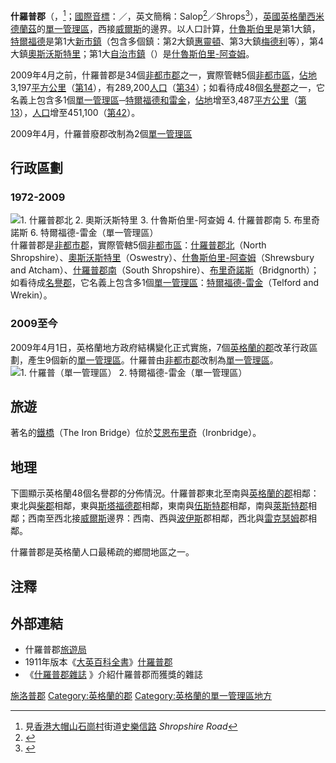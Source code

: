 {{NoteTA
|G1=UK Places
}}
{{Infobox England county
 | name = 什罗普郡<br /><small>Shropshire{{en}}</small>
 | image = 
 | motto = Floreat Salopia<br />（願什羅普郡繁榮）
 | map = {{click
|image = Shrop.svg
|size = 200px
|link = 什罗普郡#地理
|desc = top-left
}}
 | status = [[名譽郡|名譽郡]]<br />[[單一管理區|單一管理區]]（2009年開始）
 | origin = 
 | region = [[西米德蘭茲|西米德蘭茲]]
 | adminhq = [[什魯斯伯里|什魯斯伯里]]
 | iso = GB-SHR
 | ons = 39
 | nuts3 = UKG22
<!---
Area
--->
 | ceremonial_area_rank = 13
 | ceremonial_area=3,487 km²
 | non_metropolitan_area_rank = 14
 | non_metropolitan_area =3,197 km²
<!---
Population
--->
 | popestdate = {{English statistics year}}
 | ceremonial_pop_rank ={{English cerem counties|RNK=Shropshire}}
 | ceremonial_pop = {{English cerem counties|POP=Shropshire}}
 | non_metropolitan_pop_rank = {{English admin counties|RNK=Shropshire}}
 | non_metropolitan_pop = {{English admin counties|POP=Shropshire}}
<!---
Density
--->
 | ceremonial_density_rank = 第43
 | ceremonial_density = {{English cerem counties|DEN=Shropshire}}
 | non_metropolitan_density_rank = 第31
 | non_metropolitan_density= {{English admin counties|DEN=Shropshire}}
 | adminpop = 289,100
 | ethnicity = 97.3% [[白人|白人]]<br />1.2% [[南亞|南亞]]裔
 | council = [[File:Salop_arms.png|120px]]<br />什羅普郡議會<br />[http://www.shropshire.gov.uk Shropshire.gov.uk]
 | exec = {{English county control|CTY=Shropshire}}
 | mps =
}}
'''什羅普郡'''（{{lang-en|Shropshire}}，<ref>見[[香港|香港]][[大帽山|大帽山]][[石崗村|石崗村]]街道[[史樂信路|史樂信路]] ''Shropshire Road''</ref>；[[國際音標|國際音標]]：{{ipa|ˈʃrɒpʃɪə}}／{{ipa|ˈʃrɒpʃə}}，英文簡稱：Salop<ref>{{Cite web |url=http://www.blandings.org.uk/what/Counties.htm |title=Blandings: English Counties |accessdate=2008-07-06 |archive-date=2008-05-26 |archive-url=https://web.archive.org/web/20080526154616/http://www.blandings.org.uk/what/Counties.htm |dead-url=no }}</ref>／Shrops<ref>{{Cite web |url=http://acronyms.thefreedictionary.com/SHROPS |title=SHROPS - What does SHROPS stand for? |accessdate=2008-07-06 |archive-date=2012-07-07 |archive-url=https://archive.is/20120707005932/http://acronyms.thefreedictionary.com/SHROPS |dead-url=no }}</ref>），[[英國|英國]][[英格蘭|英格蘭]][[西米德蘭茲|西米德蘭茲]]的[[英格蘭的郡|單一管理區]]，西接[[威爾斯|威爾斯]]的邊界。以人口計算，[[什魯斯伯里|什魯斯伯里]]是第1大鎮，[[特爾福德|特爾福德]]是第1大[[英國的新市鎮|新市鎮]]（包含多個鎮：第2大鎮[[惠靈頓_(什羅普郡)|惠靈頓]]、第3大鎮[[梅德利_(什羅普郡)|梅德利]]等），第4大鎮[[奧斯沃斯特里|奧斯沃斯特里]]；第1大[[英國的自治市鎮|自治市鎮]]（{{lang|en|Borough}}）是[[什魯斯伯里-阿查姆|什魯斯伯里-阿查姆]]。

2009年4月之前，什羅普郡是34個[[非都市郡|非都市郡]]之一，實際管轄5個[[非都市區|非都市區]]，[[面積|佔地]]3,197[[平方公里|平方公里]]（[[英格蘭的非都市郡列表_(以面積排列)|第14]]），有289,200[[人口|人口]]（[[英格蘭的非都市郡列表_(以人口排列)|第34]]）；如看待成48個[[名譽郡|名譽郡]]之一，它名義上包含多1個[[單一管理區|單一管理區]]─[[特爾福德和雷金|特爾福德和雷金]]，[[面積|佔地]]增至3,487[[平方公里|平方公里]]（[[英格蘭的名譽郡列表_(以面積排列)|第13]]），[[人口|人口]]增至451,100（[[英格蘭的名譽郡列表_(以人口排列)|第42]]）。

2009年4月，什羅普廢郡改制為2個[[單一管理區|單一管理區]]

== 行政區劃 ==
=== 1972-2009 ===
[[File:Shropshire Ceremonial Numbered.png|thumb|left|
1. [[什羅普郡北|什羅普郡北]]<br />
2. [[奧斯沃斯特里區|奧斯沃斯特里]]<br />
3. [[什魯斯伯里-阿查姆|什魯斯伯里-阿查姆]]<br />
4. [[什羅普郡南|什羅普郡南]]<br />
5. [[布里奇諾斯區|布里奇諾斯]]<br />
6. [[特爾福德-雷金|特爾福德-雷金]]<small>（[[單一管理區|單一管理區]]）</small>
]]
什羅普郡是[[非都市郡|非都市郡]]，實際管轄5個[[非都市區|非都市區]]：[[什羅普郡北|什羅普郡北]]（North Shropshire）、[[奧斯沃斯特里區|奧斯沃斯特里]]（Oswestry）、[[什魯斯伯里-阿查姆|什魯斯伯里-阿查姆]]（Shrewsbury and Atcham）、[[什羅普郡南|什羅普郡南]]（South Shropshire）、[[布里奇諾斯區|布里奇諾斯]]（Bridgnorth）；如看待成[[名譽郡|名譽郡]]，它名義上包含多1個[[單一管理區|單一管理區]]：[[特爾福德-雷金|特爾福德-雷金]]（Telford and Wrekin）。

{{clear}}
=== 2009至今 ===
2009年4月1日，英格蘭地方政府結構變化正式實施，7個[[英格蘭的郡|英格蘭的郡]]改革行政區劃，產生9個新的[[單一管理區|單一管理區]]。什羅普由[[非都市郡|非都市郡]]改制為[[單一管理區|單一管理區]]。
[[File:New Shropshire Ceremonial Numbered.png|thumb|left|
1. [[什羅普|什羅普]]（[[單一管理區|單一管理區]]）<br />
2. [[特爾福德-雷金|特爾福德-雷金]]（[[單一管理區|單一管理區]]）</small>
]]

{{clear}}
== 旅遊 ==
著名的[[鐵橋|鐵橋]]（The Iron Bridge）位於[[艾恩布里奇|艾恩布里奇]]（Ironbridge）。

{{clear}}

== 地理 ==
下圖顯示英格蘭48個名譽郡的分佈情況。什羅普郡東北至南與[[英格蘭的郡|英格蘭的郡]]相鄰：東北與[[柴郡|柴郡]]相鄰，東與[[斯塔福德郡|斯塔福德郡]]相鄰，東南與[[伍斯特郡|伍斯特郡]]相鄰，南與[[萊斯特郡|萊斯特郡]]相鄰；西南至西北接[[威爾斯|威爾斯]]邊界：西南、西與[[波伊斯郡|波伊斯]]郡相鄰，西北與[[雷克瑟姆郡|雷克瑟姆]]郡相鄰。

什羅普郡是英格蘭人口最稀疏的鄉間地區之一。

{{England map H}}
{{Shropshire map}}
{{England map F}}

== 注釋 ==
{{reflist}}

== 外部連結 ==
*什羅普郡[http://www.shropshiretourism.info/ 旅遊局] {{Wayback|url=http://www.shropshiretourism.info/ |date=20090726114335 }}
*1911年版本《[[大英百科全書|大英百科全書]]》[https://web.archive.org/web/20070102151346/http://www.1911encyclopedia.org/Shropshire 什羅普郡]
*《[http://www.shropshiremagazine.com/ 什羅普郡雜誌] {{Wayback|url=http://www.shropshiremagazine.com/ |date=20200220050248 }}》介紹什羅普郡而獲獎的雜誌

{{coord|52|42|29|N|2|45|16|W|type:adm1st_region:GB|display=title}}

{{England counties}}
{{DEFAULTSORT:Shropshire}}
[[Category:施洛普郡|]]
[[Category:英格蘭的郡|Category:英格蘭的郡]]
[[Category:英格蘭的單一管理區地方|Category:英格蘭的單一管理區地方]]